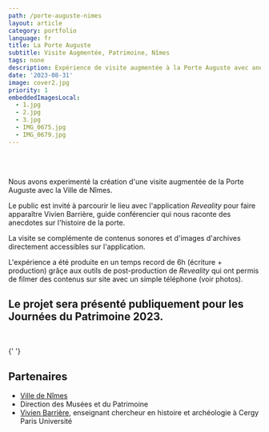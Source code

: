 ```yaml
---
path: /porte-auguste-nimes
layout: article
category: portfolio
language: fr
title: La Porte Auguste
subtitle: Visite Augmentée, Patrimoine, Nîmes
tags: none
description: Expérience de visite augmentée à la Porte Auguste avec anecdotes historiques, présentée pour les Journées du Patrimoine 2023.
date: '2023-08-31'
image: cover2.jpg
priority: 1
embeddedImagesLocal:
  - 1.jpg
  - 2.jpg
  - 3.jpg
  - IMG_0675.jpg
  - IMG_0679.jpg
---
```


<ResponsiveIframe
  src="https://youtube.com/embed/74OepTiRQ0c"
  width="1080"
  height="1080"
/>
<br />
<br />

Nous avons experimenté la création d'une visite augmentée de la Porte Auguste avec la Ville de Nîmes.

Le public est invité à parcourir le lieu avec l'application _Reveality_ pour faire apparaître Vivien Barrière, guide conférencier qui nous raconte des anecdotes sur l'histoire de la porte.

La visite se complémente de contenus sonores et d'images d'archives directement accessibles sur l'application.

L'expérience a été produite en un temps record de 6h (écriture + production) grâçe aux outils de post-production de _Reveality_ qui ont permis de filmer des contenus sur site avec un simple téléphone (voir photos).

## Le projet sera présenté publiquement pour les Journées du Patrimoine 2023.

<br />

<ImageGrid props={props.data.mdx.frontmatter.embeddedImagesLocal} />{' '}

## Partenaires

- [Ville de Nîmes](//www.nimes.fr/)
- Direction des Musées et du Patrimoine
- [Vivien Barrière](https://www.cyu.fr/m-vivien-barriere), enseignant chercheur en histoire et archéologie à Cergy Paris Université
